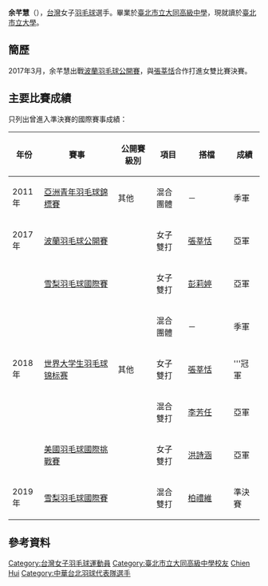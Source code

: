 {{noteTA|G1=Badminton}}
{{Infobox 羽球選手
| playername              = 余芊慧
| image                   = 
| size                    = 
| caption                 = 
| birth_name              = 
| date_of_birth           = {{birth_date_and_age|1995|5|8}}
| place_of_birth          = 
| height                  = 
| weight                  = 
| event                   = 女子單打、女子雙打、混合雙打
| country                 = {{ROC}}
| years_started           = 
| handedness              = 
| coach                   = 
| highest_ranking         = 第91位（女單）
| date_of_highest_ranking = 2016年11月10日<ref name="highest-ranking">{{en}}[http://bwfcontent.tournamentsoftware.com/ranking/player.aspx?id=13134&player=347222 BWF World Ranking - Ranking of Chien Hui YU (75154)]</ref>
| current_ranking         = 第119位（女單）<br/>第240位（女雙-[[張淨惠|張淨惠]]）<br/>第253位（女雙-[[程琪雅|程琪雅]]）<br/>第452位（女雙-[[胡綾芳|胡綾芳]]）<br/>第511位（女雙-[[宋碩芸|宋碩芸]]）<br/>第394位（混雙-[[廖冠皓|廖冠皓]]）<br/>第536位（混雙-[[楊明哲|楊明哲]]）<br/>第713位（混雙-[[許仁豪|許仁豪]]）<br/>第780位（混雙-[[柏禮維|柏禮維]]）
| date_of_current_ranking = 2017年3月23日<ref>{{en}}[http://bwfcontent.tournamentsoftware.com/ranking/category.aspx?id=13134&category=473 BWF World Ranking - BWF世界排名榜 (3/23/2017) - Women's singles]</ref><ref>{{en}}[http://bwfcontent.tournamentsoftware.com/ranking/category.aspx?id=13134&category=475 BWF World Ranking - BWF世界排名榜 (3/23/2017) - Women's doubles]</ref><ref>{{en}}[http://bwfcontent.tournamentsoftware.com/ranking/category.aspx?id=13134&category=476 BWF World Ranking - BWF世界排名榜 (3/23/2017) - Mixed doubles]</ref>
| played                  = 24勝–40負（女單）<br/>9勝–19負（女雙）<br/>3勝–18負（混雙）
| titles                  =
| bwf_profile             = B364E8A1-9529-4710-9858-2CA645D2DEF7
| bwf_id                  = 75154
| updated                 = 2017年3月26日
}}
{{MedalTableTop|width=286px}}
{{MedalSport | 女子[[羽毛球|羽毛球]]}}
{{MedalCountry | {{TPE}}}}
{{MedalCompetition | [[世界大学生羽毛球锦标赛|世界大学生羽毛球锦标赛]]}}
{{MedalBronze| [[2018年世界大学生羽毛球锦标赛|2018年 吉隆坡]] | 混合團體 }}
{{MedalGold  | [[2018年世界大学生羽毛球锦标赛|2018年 吉隆坡]] | 女子雙打 }}
{{MedalSilver| [[2018年世界大学生羽毛球锦标赛|2018年 吉隆坡]] | 混合雙打 }}
{{MedalCompetition | [[世界青年羽毛球錦標賽|世界青年羽毛球錦標賽]]}}
{{MedalBronze| [[2011年世界青年羽毛球錦標賽|2011年 桃園縣]] | 混合團體 }}
{{MedalCompetition | [[中華民國全國運動會|中華民國全國運動會]]}}
{{MedalCountry | {{flagicon|ROC}} [[臺北市|臺北市]]}}
{{MedalBronze| [[中華民國110年全國運動會|2021年 新北]] | [[中華民國110年全國運動會羽球比賽|女子團體]] }}
{{MedalBottom}}
'''余芊慧'''（{{bd|1995年|5月8日|||catIdx=Y余}}），[[台灣|台灣]]女子[[羽毛球|羽毛球]]選手。畢業於[[臺北市立大同高級中學|臺北市立大同高級中學]]，現就讀於[[臺北市立大學|臺北市立大學]]。

==簡歷==
2017年3月，余芊慧出戰[[2017年波蘭羽毛球公開賽|波蘭羽毛球公開賽]]，與[[張莘恬|張莘恬]]合作打進女雙比賽決賽。

==主要比賽成績==
只列出曾進入準決賽的國際賽事成績：
{| class=wikitable style="text-align:center; font-size:small;" 
!width="50"|年份
!width="180"|賽事
!width="80"|公開賽級別
!width="60"|項目
!width="100"|搭檔
!width="50"|成績
|-
!rowspan="1"|2011年
|[[2011年亞洲青年羽毛球錦標賽|亞洲青年羽毛球錦標賽]]
|其他
|混合團體
|－
|bgcolor="#b8860b"|季軍
|-
!rowspan="1"|2017年
|[[2017年波蘭羽毛球公開賽|波蘭羽毛球公開賽]]
|{{BWFIC}}
|女子雙打
|[[張莘恬|張莘恬]]
|bgcolor="silver"|亞軍
|-
!rowspan="5"|2018年
|[[2018年雪梨羽毛球國際賽|雪梨羽毛球國際賽]]
|{{BWFIS}}
|女子雙打
|[[彭莉婷|彭莉婷]]
|bgcolor="silver"|亞軍
|-
|rowspan="3"|[[2018年世界大学生羽毛球锦标赛|世界大学生羽毛球锦标赛]]
|rowspan="3"|其他
|混合團體
|－
|bgcolor="#b8860b"|季軍
|-
|女子雙打
|[[張莘恬|張莘恬]]
|bgcolor="gold"|'''冠軍
|-
|混合雙打
|[[李芳任|李芳任]]
|bgcolor="silver"|亞軍
|-
|[[2018年美國羽毛球國際挑戰賽|美國羽毛球國際挑戰賽]]
|{{BWFIC}}
|女子雙打
|[[洪詩涵_(羽毛球運動員)|洪詩涵]]
|bgcolor="silver"|亞軍
|-
!rowspan="1"|2019年
|[[2019年雪梨羽毛球國際賽|雪梨羽毛球國際賽]]
|{{BWFIS}}
|混合雙打
|[[柏禮維|柏禮維]]
|bgcolor="#b8860b"|準決賽
|}
{{BWF賽事級別索引}}

==參考資料==
{{Reflist}}

{{DEFAULTSORT:Yu Chien Hui}}
[[Category:台灣女子羽毛球運動員|Category:台灣女子羽毛球運動員]]
[[Category:臺北市立大同高級中學校友|Category:臺北市立大同高級中學校友]]
[[Category:余姓|Chien Hui]]
[[Category:中華台北羽球代表隊選手|Category:中華台北羽球代表隊選手]]